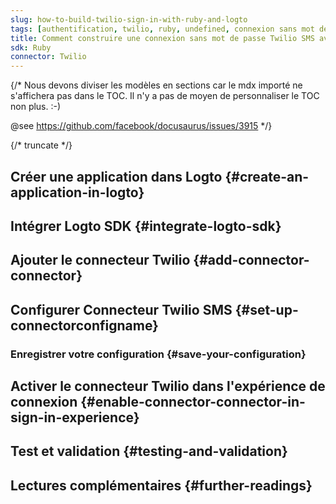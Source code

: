 ```yaml
---
slug: how-to-build-twilio-sign-in-with-ruby-and-logto
tags: [authentification, twilio, ruby, undefined, connexion sans mot de passe, connexion, login]
title: Comment construire une connexion sans mot de passe Twilio SMS avec Ruby
sdk: Ruby
connector: Twilio
---
```


{/*
  Nous devons diviser les modèles en sections car le mdx importé ne s'affichera pas dans le TOC.
  Il n'y a pas de moyen de personnaliser le TOC non plus. :-)

  @see https://github.com/facebook/docusaurus/issues/3915
*/}



{/* truncate */}

<Intro connector={connector} sdk="Ruby" link="undefined" />

## Créer une application dans Logto \{#create-an-application-in-logto}

<CreateApplication type="undefined" framework="undefined" />

## Intégrer Logto SDK \{#integrate-logto-sdk}

<IntegrateSdk />

## Ajouter le connecteur Twilio \{#add-connector-connector}

<AddPasswordlessConnector
  connector={connector}
  connectorType="SMS"
  passwordlessSignUpIdentifier="Numéro de téléphone"
/>

## Configurer Connecteur Twilio SMS \{#set-up-connectorconfigname}

<ConnectorGuide />

### Enregistrer votre configuration \{#save-your-configuration}

<SaveYourConfiguration connector={connector} />

## Activer le connecteur Twilio dans l'expérience de connexion \{#enable-connector-connector-in-sign-in-experience}

<EnablePasswordlessConnector
  connectorType="SMS"
  passwordlessSignUpIdentifier="Numéro de téléphone"
/>

## Test et validation \{#testing-and-validation}

<TestingAndValidation connector={connector} sdk="Ruby" />

## Lectures complémentaires \{#further-readings}

<FurtherReadings />